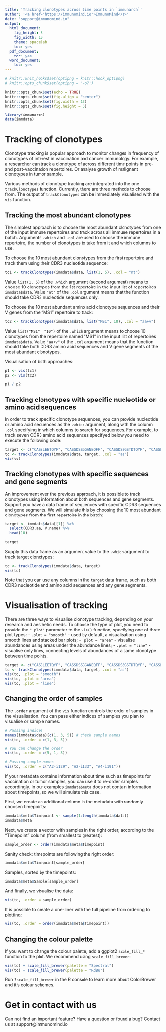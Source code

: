```yaml
---
title: 'Tracking clonotypes across time points in `immunarch`'
author: '<a href="https://immunomind.io">ImmunoMind</a>'
date: "support@immunomind.io"
output:
  html_document:
    fig_height: 8
    fig_width: 10
    theme: spacelab
    toc: yes
  pdf_document:
    toc: yes
  word_document:
    toc: yes
---
```



<!--
%\VignetteEngine{knitr::rmarkdown}
%\VignetteIndexEntry{Tracking clonotypes across time points}
%\VignettePackage{immunarch}
-->



  ```r
# knitr::knit_hooks$set(optipng = knitr::hook_optipng)
# knitr::opts_chunk$set(optipng = '-o7')

knitr::opts_chunk$set(echo = TRUE)
knitr::opts_chunk$set(fig.align = "center")
knitr::opts_chunk$set(fig.width = 12)
knitr::opts_chunk$set(fig.height = 5)

library(immunarch)
data(immdata)
```

# Tracking of clonotypes 
Clonotype tracking is popular approach to monitor changes in frequency of clonotypes of interest in vaccination and cancer immunology. For example, a researcher can track a clonotype of across different time points in pre- and post-vaccination repertoires. Or analyse growth of malignant clonotypes in tumor sample.

Various methods of clonotype tracking are integrated into the one `trackClonotypes` function. Currently, there are three methods to choose from. The output of `trackClonotypes` can be immediately visualised with the `vis` function.

## Tracking the most abundant clonotypes
The simplest approach is to choose the most abundant clonotypes from one of the input immune repertoires and track across all immune repertoires in a batch. Arguments `.which` and `.col` are used to choose the immune repertoire, the number of clonotypes to take from it and which columns to use. 

To choose the 10 most abundant clonotypes from the first repertoire and track them using their CDR3 nucleotide sequence:

```r
tc1 <- trackClonotypes(immdata$data, list(1, 5), .col = "nt")
```

Value `list(1, 5)` of the `.which` argument (second argument) means to choose 10 clonotypes from the 1st repertoire in the input list of repertoires `immdata$data`. Value `"nt"` of the `.col` argument means that the function should take CDR3 nucleotide sequences only.

To choose the 10 most abundant amino acid clonotype sequences and their V genes from the "MS1" repertoire to track:

```r
tc2 <- trackClonotypes(immdata$data, list("MS1", 10), .col = "aa+v")
```

Value `list("MS1", "10")` of the `.which` argument means to choose 10 clonotypes from the repertoire named "MS1" in the input list of repertoires `immdata$data`. Value `"aa+v"` of the `.col` argument means that the function should take both CDR3 amino acid sequences and V gene segments of the most abundant clonotypes.

Visualisation of both approaches:
```r
p1 <- vis(tc1)
p2 <- vis(tc2)

p1 / p2
```

## Tracking clonotypes with specific nucleotide or amino acid sequences
In order to track specific clonotype sequences, you can provide nucleotide or amino acid sequences as the `.which` argument, along with the column `.col` specifying in which columns to search for sequences. For example, to track seven CDR3 amino acid sequences specifyed below you need to execute the following code:

```r
target <- c("CASSLEETQYF", "CASSDSSGGANEQFF", "CASSDSSGSTDTQYF", "CASSLAGGYNEQFF", "CASSDSAGGTDTQYF", "CASSLDSYEQYF", "CASSSAGGYNEQFF")
tc <- trackClonotypes(immdata$data, target, .col = "aa")
vis(tc)
```


## Tracking clonotypes with specific sequences and gene segments
An improvement over the previous approach, it is possible to track clonotypes using information about both sequences and gene segments. Support you have a data frame of sequences with specific CDR3 sequences and gene segments. We will simulate this by choosing the 10 most abundant clonotypes from the first repertoire in the batch:

```r
target <- immdata$data[[1]] %>%
  select(CDR3.aa, V.name) %>%
  head(10)

target
```

Supply this data frame as an argument value to the `.which` argument to track target clonotypes:

```r
tc <- trackClonotypes(immdata$data, target)
vis(tc)
```

Note that you can use any columns in the `target` data frame, such as both CDR3 nucleotide and amino acid sequences and any gene segments.

# Visualisation of tracking
There are three ways to visualise clonotype tracking, depending on your research and aesthetic needs. To choose the type of plot, you need to provide the `".plot"` parameter to the `vis()` function, specifying one of three plot types:
 - `.plot = "smooth"` - used by default, a visualisation using smooth lines and stacked bar plots;
 - `.plot = "area"` - visualise abundances using areas under the abundance lines;
 - `.plot = "line"` - visualise only lines, connecting levels of abundances of a same clonotype between time points.

```r
target <- c("CASSLEETQYF", "CASSDSSGGANEQFF", "CASSDSSGSTDTQYF", "CASSLAGGYNEQFF", "CASSDSAGGTDTQYF", "CASSLDSYEQYF", "CASSSAGGYNEQFF")
tc <- trackClonotypes(immdata$data, target, .col = "aa")
vis(tc, .plot = "smooth")
vis(tc, .plot = "area")
vis(tc, .plot = "line")
```

## Changing the order of samples
The `.order` argument of the `vis` function controls the order of samples in the visualisation. You can pass either indices of samples you plan to visualise or sample names.

```r
# Passing indices
names(immdata$data)[c(1, 3, 5)] # check sample names
vis(tc, .order = c(1, 3, 5))

# You can change the order
vis(tc, .order = c(5, 1, 3))

# Passing sample names
vis(tc, .order = c("A2-i129", "A2-i133", "A4-i191"))
```

If your metadata contains information about time such as timepoints for vaccination or tumor samples, you can use it to re-order samples accordingly. In our examples `immdata$meta` does not contain information about timepoints, so we will simulate this case.

First, we create an additional column in the metadata with randomly choosen timepoints:
```r
immdata$meta$Timepoint <- sample(1:length(immdata$data))
immdata$meta
```

Next, we create a vector with samples in the right order, according to the "Timepoint" column (from smallest to greatest):
```r
sample_order <- order(immdata$meta$Timepoint)
```

Sanity check: timepoints are following the right order:
```r
immdata$meta$Timepoint[sample_order]
```

Samples, sorted by the timepoints:
```r
immdata$meta$Sample[sample_order]
```

And finally, we visualise the data:
```r
vis(tc, .order = sample_order)
```

It is possible to create a one-liner with the full pipeline from ordering to plotting:
```r
vis(tc, .order = order(immdata$meta$Timepoint))
```

## Changing the colour palette
If you want to change the colour palette, add a ggplot2 `scale_fill_*` function to the plot. We recommend using `scale_fill_brewer`:

```r
vis(tc) + scale_fill_brewer(palette = "Spectral")
vis(tc) + scale_fill_brewer(palette = "RdBu")
```

Run `?scale_fill_brewer` in the R console to learn more about ColorBrewer and it's colour schemes.

# Get in contact with us

Can not find an important feature? Have a question or found a bug? Contact us at support@immunomind.io
